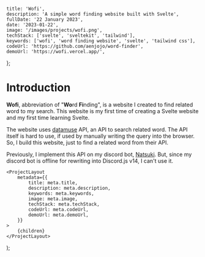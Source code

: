 
	title: 'Wofi',
	description: 'A simple word finding website built with Svelte',
	fullDate: '22 January 2023',
	date: '2023-01-22',
	image: '/images/projects/wofi.png',
	techStack: ['svelte', 'sveltekit', 'tailwind'],
	keywords: ['wofi', 'word finding website', 'svelte', 'tailwind css'],
	codeUrl: 'https://github.com/aenjojo/word-finder',
	demoUrl: 'https://wofi.vercel.app/',
};

# Introduction
**Wofi**, abbreviation of "**Wo**rd **Fi**nding", is a website I created to find related word to my search.
This website is my first time of creating a Svelte website and my first time learning Svelte.

The website uses [datamuse](https://datamuse.com) API, an API to search related word.
The API itself is hard to use, if used by manually writing the query into the browser.
So, I build this website, just to find a related word from their API.

Previously, I implement this API on my discord bot, [Natsuki](/projects/non-web/natsuki-bot).
But, since my discord bot is offline for rewriting into Discord.js v14, I can't use it.

	<ProjectLayout
		metadata={{
			title: meta.title,
			description: meta.description,
			keywords: meta.keywords,
			image: meta.image,
			techStack: meta.techStack,
			codeUrl: meta.codeUrl,
			demoUrl: meta.demoUrl,
		}}
	>
		{children}
	</ProjectLayout>
);